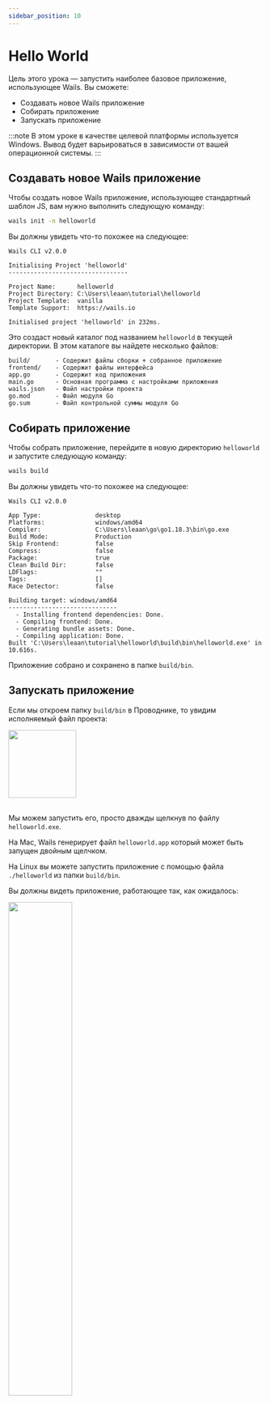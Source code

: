 ```yaml
---
sidebar_position: 10
---
```


# Hello World

Цель этого урока — запустить наиболее базовое приложение, использующее Wails. Вы сможете:

- Создавать новое Wails приложение
- Собирать приложение
- Запускать приложение

:::note
В этом уроке в качестве целевой платформы используется Windows. Вывод будет варьироваться в
зависимости от вашей операционной системы.
:::

## Создавать новое Wails приложение

Чтобы создать новое Wails приложение, использующее стандартный шаблон JS, вам нужно выполнить следующую команду:

```bash
wails init -n helloworld
```

Вы должны увидеть что-то похожее на следующее:

```
Wails CLI v2.0.0

Initialising Project 'helloworld'
---------------------------------

Project Name:      helloworld
Project Directory: C:\Users\leaan\tutorial\helloworld
Project Template:  vanilla
Template Support:  https://wails.io

Initialised project 'helloworld' in 232ms.
```

Это создаст новый каталог под названием `helloworld` в текущей директории. В этом каталоге вы найдете несколько файлов:

```
build/       - Содержит файлы сборки + собранное приложение
frontend/    - Содержит файлы интерфейса
app.go       - Содержит код приложения
main.go      - Основная программа с настройками приложения
wails.json   - Файл настройки проекта
go.mod       - Файл модуля Go
go.sum       - Файл контрольной суммы модуля Go
```

## Собирать приложение

Чтобы собрать приложение, перейдите в новую директорию `helloworld` и запустите следующую команду:

```bash
wails build
```

Вы должны увидеть что-то похожее на следующее:

```
Wails CLI v2.0.0

App Type:               desktop
Platforms:              windows/amd64
Compiler:               C:\Users\leaan\go\go1.18.3\bin\go.exe
Build Mode:             Production
Skip Frontend:          false
Compress:               false
Package:                true
Clean Build Dir:        false
LDFlags:                ""
Tags:                   []
Race Detector:          false

Building target: windows/amd64
------------------------------
  - Installing frontend dependencies: Done.
  - Compiling frontend: Done.
  - Generating bundle assets: Done.
  - Compiling application: Done.
Built 'C:\Users\leaan\tutorial\helloworld\build\bin\helloworld.exe' in 10.616s.
```

Приложение собрано и сохранено в папке `build/bin`.

## Запускать приложение

Если мы откроем папку `build/bin` в Проводнике, то увидим исполняемый файл проекта:

<div class="text--center">
  <img
    src={require("@site/static/img/helloworld-app-icon.png").default}
    width="134px"
  />
</div>

<br />

Мы можем запустить его, просто дважды щелкнув по файлу `helloworld.exe`.

На Mac, Wails генерирует файл `helloworld.app` который может быть запущен двойным щелчком.

На Linux вы можете запустить приложение с помощью файла `./helloworld` из папки `build/bin`.

Вы должны видеть приложение, работающее так, как ожидалось:

<div class="text--center">
  <img
    src={require("@site/static/img/windows-default-app.png").default}
    width="50%"
    className="screenshot"
  />
</div>
<br />
